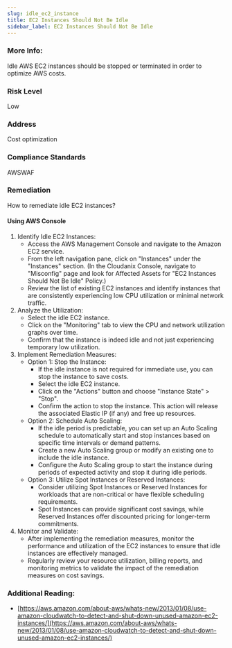 ```yaml
---
slug: idle_ec2_instance
title: EC2 Instances Should Not Be Idle
sidebar_label: EC2 Instances Should Not Be Idle
---
```


### More Info:

Idle AWS EC2 instances should be stopped or terminated in order to optimize AWS costs.

### Risk Level

Low

### Address

Cost optimization

### Compliance Standards

AWSWAF

### Remediation

How to remediate idle EC2 instances?

#### Using AWS Console

1. Identify Idle EC2 Instances:
   - Access the AWS Management Console and navigate to the Amazon EC2 service.
   - From the left navigation pane, click on "Instances" under the "Instances" section.
     (In the Cloudanix Console, navigate to "Misconfig" page and look for Affected Assets for "EC2 Instances Should Not Be Idle" Policy.)
   - Review the list of existing EC2 instances and identify instances that are consistently experiencing low CPU utilization or minimal network traffic.
2. Analyze the Utilization:
   - Select the idle EC2 instance.
   - Click on the "Monitoring" tab to view the CPU and network utilization graphs over time.
   - Confirm that the instance is indeed idle and not just experiencing temporary low utilization.
3. Implement Remediation Measures:
   - Option 1: Stop the Instance:
     - If the idle instance is not required for immediate use, you can stop the instance to save costs.
     - Select the idle EC2 instance.
     - Click on the "Actions" button and choose "Instance State" > "Stop".
     - Confirm the action to stop the instance. This action will release the associated Elastic IP (if any) and free up resources.
   - Option 2: Schedule Auto Scaling:
     - If the idle period is predictable, you can set up an Auto Scaling schedule to automatically start and stop instances based on specific time intervals or demand patterns.
     - Create a new Auto Scaling group or modify an existing one to include the idle instance.
     - Configure the Auto Scaling group to start the instance during periods of expected activity and stop it during idle periods.
   - Option 3: Utilize Spot Instances or Reserved Instances:
     - Consider utilizing Spot Instances or Reserved Instances for workloads that are non-critical or have flexible scheduling requirements.
     - Spot Instances can provide significant cost savings, while Reserved Instances offer discounted pricing for longer-term commitments.
4. Monitor and Validate:
   - After implementing the remediation measures, monitor the performance and utilization of the EC2 instances to ensure that idle instances are effectively managed.
   - Regularly review your resource utilization, billing reports, and monitoring metrics to validate the impact of the remediation measures on cost savings.

### Additional Reading:

- [https://aws.amazon.com/about-aws/whats-new/2013/01/08/use-amazon-cloudwatch-to-detect-and-shut-down-unused-amazon-ec2-instances/](https://aws.amazon.com/about-aws/whats-new/2013/01/08/use-amazon-cloudwatch-to-detect-and-shut-down-unused-amazon-ec2-instances/) 

